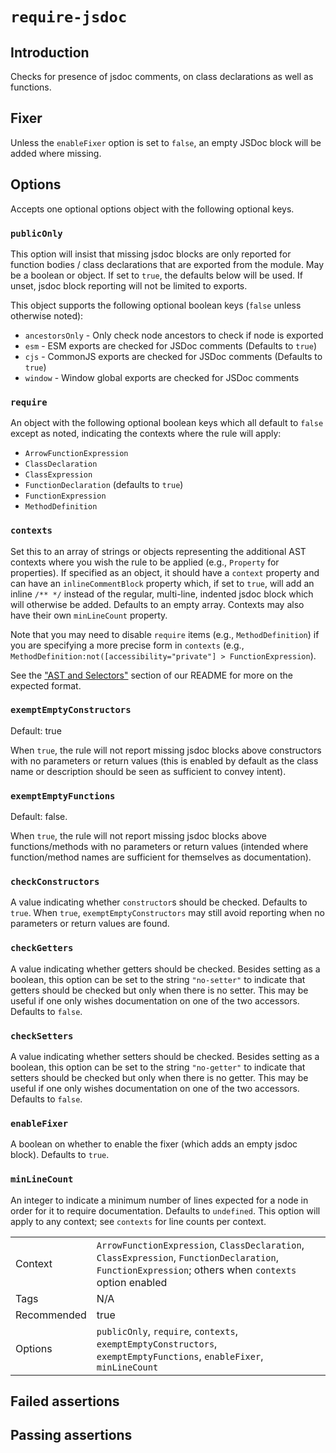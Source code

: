 # `require-jsdoc`

## Introduction

Checks for presence of jsdoc comments, on class declarations as well as
functions.

## Fixer

Unless the `enableFixer` option is set to `false`, an empty JSDoc
block will be added where missing.

## Options

Accepts one optional options object with the following optional keys.

### `publicOnly`

This option will insist that missing jsdoc blocks are only reported for
function bodies / class declarations that are exported from the module.
May be a boolean or object. If set to `true`, the defaults below will be
used. If unset, jsdoc block reporting will not be limited to exports.

This object supports the following optional boolean keys (`false` unless
otherwise noted):

- `ancestorsOnly` - Only check node ancestors to check if node is exported
- `esm` - ESM exports are checked for JSDoc comments (Defaults to `true`)
- `cjs` - CommonJS exports are checked for JSDoc comments  (Defaults to `true`)
- `window` - Window global exports are checked for JSDoc comments

### `require`

An object with the following optional boolean keys which all default to
`false` except as noted, indicating the contexts where the rule will apply:

- `ArrowFunctionExpression`
- `ClassDeclaration`
- `ClassExpression`
- `FunctionDeclaration` (defaults to `true`)
- `FunctionExpression`
- `MethodDefinition`

### `contexts`

Set this to an array of strings or objects representing the additional AST
contexts where you wish the rule to be applied (e.g., `Property` for
properties). If specified as an object, it should have a `context` property
and can have an `inlineCommentBlock` property which, if set to `true`, will
add an inline `/** */` instead of the regular, multi-line, indented jsdoc
block which will otherwise be added. Defaults to an empty array. Contexts
may also have their own `minLineCount` property.

Note that you may need to disable `require` items (e.g., `MethodDefinition`)
if you are specifying a more precise form in `contexts` (e.g., `MethodDefinition:not([accessibility="private"] > FunctionExpression`).

See the ["AST and Selectors"](../#advanced-ast-and-selectors)
section of our README for more on the expected format.

### `exemptEmptyConstructors`

Default: true

When `true`, the rule will not report missing jsdoc blocks above constructors
with no parameters or return values (this is enabled by default as the class
name or description should be seen as sufficient to convey intent).

### `exemptEmptyFunctions`

Default: false.

When `true`, the rule will not report missing jsdoc blocks above
functions/methods with no parameters or return values (intended where
function/method names are sufficient for themselves as documentation).

### `checkConstructors`

A value indicating whether `constructor`s should be checked. Defaults to
`true`. When `true`, `exemptEmptyConstructors` may still avoid reporting when
no parameters or return values are found.

### `checkGetters`

A value indicating whether getters should be checked. Besides setting as a
boolean, this option can be set to the string `"no-setter"` to indicate that
getters should be checked but only when there is no setter. This may be useful
if one only wishes documentation on one of the two accessors. Defaults to
`false`.

### `checkSetters`

A value indicating whether setters should be checked. Besides setting as a
boolean, this option can be set to the string `"no-getter"` to indicate that
setters should be checked but only when there is no getter. This may be useful
if one only wishes documentation on one of the two accessors. Defaults to
`false`.

### `enableFixer`

A boolean on whether to enable the fixer (which adds an empty jsdoc block).
Defaults to `true`.

### `minLineCount`

An integer to indicate a minimum number of lines expected for a node in order
for it to require documentation. Defaults to `undefined`. This option will
apply to any context; see `contexts` for line counts per context.

|||
|---|---|
|Context|`ArrowFunctionExpression`, `ClassDeclaration`, `ClassExpression`, `FunctionDeclaration`, `FunctionExpression`; others when `contexts` option enabled|
|Tags|N/A|
|Recommended|true|
|Options|`publicOnly`, `require`, `contexts`, `exemptEmptyConstructors`, `exemptEmptyFunctions`, `enableFixer`, `minLineCount`|


## Failed assertions

<Assertions rule="requireJsdoc" />

## Passing assertions

<Assertions rule="requireJsdoc" passing />
